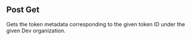 
## Post Get

<OperationInfo method='post' path='/auth-tokens.get' />

Gets the token metadata corresponding to the given token ID under the
given Dev organization.


